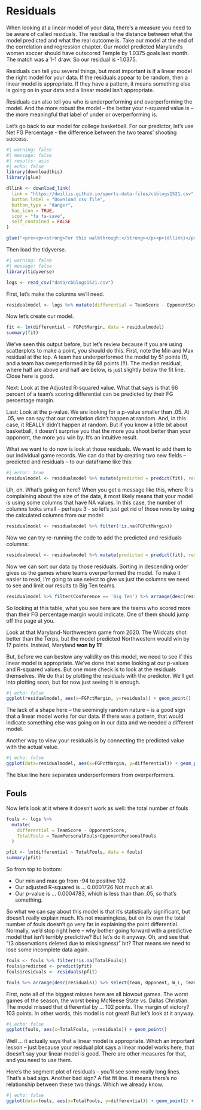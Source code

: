 # Residuals

When looking at a linear model of your data, there's a measure you need to be aware of called residuals. The residual is the distance between what the model predicted and what the real outcome is. Take our model at the end of the correlation and regression chapter. Our model predicted Maryland's women soccer should have outscored Temple by 1.0375 goals last month. The match was a 1-1 draw. So our residual is -1.0375.

Residuals can tell you several things, but most important is if a linear model the right model for your data. If the residuals appear to be random, then a linear model is appropriate. If they have a pattern, it means something else is going on in your data and a linear model isn't appropriate.

Residuals can also tell you who is underperforming and overperforming the model. And the more robust the model -- the better your r-squared value is -- the more meaningful that label of under or overperforming is.

Let's go back to our model for college basketball. For our predictor, let's use Net FG Percentage - the difference between the two teams' shooting success.

```r
#| warning: false
#| message: false
#| results: asis
#| echo: false
library(downloadthis)
library(glue)

dllink <- download_link(
  link = "https://dwillis.github.io/sports-data-files/cbblogs1521.csv",
  button_label = "Download csv file",
  button_type = "danger",
  has_icon = TRUE,
  icon = "fa fa-save",
  self_contained = FALSE
)

glue("<pre><p><strong>For this walkthrough:</strong></p><p>{dllink}</p></pre>")

```

Then load the tidyverse.

```r
#| warning: false
#| message: false
library(tidyverse)
```

```r
logs <- read_csv("data/cbblogs1521.csv")
```

First, let's make the columns we'll need.

```r
residualmodel <- logs %>% mutate(differential = TeamScore - OpponentScore, FGPctMargin = TeamFGPCT - OpponentFGPCT)
```

Now let's create our model.

```r
fit <- lm(differential ~ FGPctMargin, data = residualmodel)
summary(fit)
```

We've seen this output before, but let's review because if you are using scatterplots to make a point, you should do this. First, note the Min and Max residual at the top. A team has underperformed the model by 51 points (!), and a team has overperformed it by 68 points (!!). The median residual, where half are above and half are below, is just slightly below the fit line. Close here is good.

Next: Look at the Adjusted R-squared value. What that says is that 66 percent of a team's scoring differential can be predicted by their FG percentage margin.

Last: Look at the p-value. We are looking for a p-value smaller than .05. At .05, we can say that our correlation didn't happen at random. And, in this case, it REALLY didn't happen at random. But if you know a little bit about basketball, it doesn't surprise you that the more you shoot better than your opponent, the more you win by. It's an intuitive result.

What we want to do now is look at those residuals. We want to add them to our individual game records. We can do that by creating two new fields -- predicted and residuals -- to our dataframe like this:

```r
#| error: true
residualmodel <- residualmodel %>% mutate(predicted = predict(fit), residuals = residuals(fit))
```

Uh, oh. What's going on here? When you get a message like this, where R is complaining about the size of the data, it most likely means that your model is using some columns that have NA values. In this case, the number of columns looks small - perhaps 3 - so let's just get rid of those rows by using the calculated columns from our model:

```r
residualmodel <- residualmodel %>% filter(!is.na(FGPctMargin))
```

Now we can try re-running the code to add the predicted and residuals columns:

```r
residualmodel <- residualmodel %>% mutate(predicted = predict(fit), residuals = residuals(fit))
```

Now we can sort our data by those residuals. Sorting in descending order gives us the games where teams overperformed the model. To make it easier to read, I'm going to use select to give us just the columns we need to see and limit our results to Big Ten teams.

```r
residualmodel %>% filter(Conference == 'Big Ten') %>% arrange(desc(residuals)) %>% select(Date, Team, Opponent, W_L, differential, FGPctMargin, predicted, residuals)
```

So looking at this table, what you see here are the teams who scored more than their FG percentage margin would indicate. One of them should jump off the page at you.

Look at that Maryland-Northwestern game from 2020. The Wildcats shot better than the Terps, but the model predicted Northwestern would win by 17 points. Instead, Maryland **won by 11**!

But, before we can bestow any validity on this model, we need to see if this linear model is appropriate. We've done that some looking at our p-values and R-squared values. But one more check is to look at the residuals themselves. We do that by plotting the residuals with the predictor. We'll get into plotting soon, but for now just seeing it is enough.

```r
#| echo: false
ggplot(residualmodel, aes(x=FGPctMargin, y=residuals)) + geom_point()
```

The lack of a shape here -- the seemingly random nature -- is a good sign that a linear model works for our data. If there was a pattern, that would indicate something else was going on in our data and we needed a different model.

Another way to view your residuals is by connecting the predicted value with the actual value.

```r
#| echo: false
ggplot(data=residualmodel, aes(x=FGPctMargin, y=differential)) + geom_point() + geom_segment(aes(xend = FGPctMargin, yend = predicted)) + geom_smooth(method=lm, se=FALSE)
```

The blue line here separates underperformers from overperformers.

## Fouls

Now let's look at it where it doesn't work as well: the total number of fouls

```r
fouls <- logs %>% 
  mutate(
    differential = TeamScore - OpponentScore, 
    TotalFouls = TeamPersonalFouls+OpponentPersonalFouls
  )
```

```r
pfit <- lm(differential ~ TotalFouls, data = fouls)
summary(pfit)
```

So from top to bottom:

-   Our min and max go from -94 to positive 102
-   Our adjusted R-squared is ... 0.0001726 Not much at all.
-   Our p-value is ... 0.0004783, which is less than than .05, so that's something.

So what we can say about this model is that it's statistically significant, but doesn't really explain much. It's not meaningless, but on its own the total number of fouls doesn't go very far in explaining the point differential. Normally, we'd stop right here -- why bother going forward with a predictive model that isn't terribly predictive? But let's do it anyway. Oh, and see that "(3 observations deleted due to missingness)" bit? That means we need to lose some incomplete data again.

```r
fouls <- fouls %>% filter(!is.na(TotalFouls))
fouls$predicted <- predict(pfit)
fouls$residuals <- residuals(pfit)
```

```r
fouls %>% arrange(desc(residuals)) %>% select(Team, Opponent, W_L, TeamScore, OpponentScore, TotalFouls, residuals)
```

First, note all of the biggest misses here are all blowout games. The worst games of the season, the worst being McNeese State vs. Dallas Christian. The model missed that differential by ... 102 points. The margin of victory? 103 points. In other words, this model is not great! But let's look at it anyway.

```r
#| echo: false
ggplot(fouls, aes(x=TotalFouls, y=residuals)) + geom_point()
```

Well ... it actually says that a linear model is appropriate. Which an important lesson -- just because your residual plot says a linear model works here, that doesn't say your linear model is good. There are other measures for that, and you need to use them.

Here's the segment plot of residuals -- you'll see some really long lines. That's a bad sign. Another bad sign? A flat fit line. It means there's no relationship between these two things. Which we already know.

```r
#| echo: false
ggplot(data=fouls, aes(x=TotalFouls, y=differential)) + geom_point() + geom_segment(aes(xend = TotalFouls, yend = predicted)) + geom_smooth(method=lm, se=FALSE)
```
